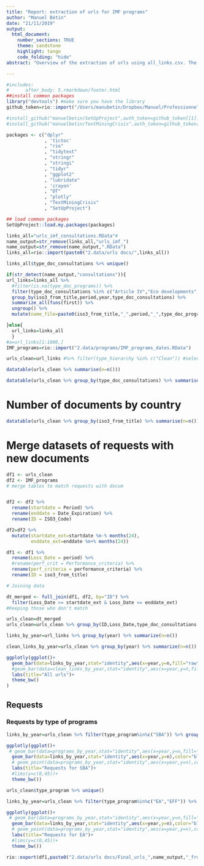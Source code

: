 ```yaml
---
title: "Report: extraction of urls for IMF programs"
author: "Manuel Bétin"
date: "21/11/2019"
output:
  html_document:
    number_sections: TRUE
    theme: sandstone
    highlight: tango
    code_folding: "hide"
abstract: "Overview of the extraction of urls using all_links.csv. The following code clean the urls by finding the country, the type of document and the type of program from the metadata. \n"

---
```



```r

#includes:
#      after_body: 5.rmarkdown/footer.html
##install common packages
library("devtools") #make sure you have the library
github_token=rio::import("/Users/manubetin/Dropbox/Manuel/Professionnel/github_token/github_token.txt")

#install_github("manuelbetin/SetUpProject",auth_token=github_token[[1]])
#install_github("manuelbetin/TextMiningCrisis",auth_token=github_token[[1]])

packages <- c("dplyr"
              , 'tictoc'
              , "rio"
              , "tidytext"
              , "stringr"
              , "stringi"
              , "tidyr"
              , "ggplot2"
              , "lubridate"
              , 'crayon'
              , "DT"
              , "plotly"
              , "TextMiningCrisis"
              , "SetUpProject")

## load common packages
SetUpProject::load.my.packages(packages)

```

```r

links_all="urls_imf_consultations.RData"#
name_output=str_remove(links_all,"urls_imf_")
name_output=str_remove(name_output,".RData")
links_all=rio::import(paste0("2.data/urls docs/",links_all))

links_all$type_doc_consultations %>% unique()

if(str_detect(name_output,"consultations")){
url_links=links_all %>% 
  #filter(is.na(type_doc_programs)) %>% 
  filter(type_doc_consultations %in% c("Article IV","Eco developments","consultations") | !is.na(type_doc_programs)) %>%
  group_by(iso3_from_title,period,year,type_doc_consultations) %>% 
  summarize_all(funs(first)) %>% 
  ungroup() %>%
  mutate(name_file=paste0(iso3_from_title,"_",period,"_",type_doc_programs))

}else{
  url_links=links_all
  }
#a=url_links[1:1000,]
IMF_programs=rio::import("2.data/programs/IMF_programs_dates.RData")

```

```r

urls_clean=url_links #%>% filter(type_hierarchy %in% c("Clean")) #select links corresponding to EBS with no correction or supplements

datatable(urls_clean %>% summarise(n=n()))

```


```r
datatable(urls_clean %>% group_by(type_doc_consultations) %>% summarise(n=n()))
```


# Number of documents by country

```r
datatable(urls_clean %>% group_by(iso3_from_title) %>% summarise(n=n()))

```


# Merge datasets of requests with new documents

```r

df1 <- urls_clean
df2 <- IMF_programs
# merge tables to match requests with docum


df2 <- df2 %>%
  rename(startdate = Period) %>%
  rename(enddate = Date_Expiration) %>%
  rename(ID = ISO3_Code) 

df2=df2 %>%
  mutate(startdate_ext=startdate %m-% months(24),
         enddate_ext=enddate %m+% months(24))

df1 <- df1 %>%
  rename(Loss_Date = period) %>%
  #rename(perf_crit = Performance_criteria) %>%
  rename(perf_criteria = performance_criteria) %>%
  rename(ID = iso3_from_title)

# Joining data

dt_merged <- full_join(df1, df2, by="ID") %>% 
  filter(Loss_Date >= startdate_ext & Loss_Date <= enddate_ext)
#Keeping those who don't match

urls_clean=dt_merged
urls_clean=urls_clean %>% group_by(ID,Loss_Date,type_doc_consultations,type_doc_programs) %>% summarize_all(first)

```

```r

links_by_year=url_links %>% group_by(year) %>% summarize(n=n())

clean_links_by_year=urls_clean %>% group_by(year) %>% summarize(n=n())

ggplotly(ggplot()+
  geom_bar(data=links_by_year,stat="identity",aes(x=year,y=n,fill="raw"))+
  #geom_bar(data=clean_links_by_year,stat="identity",aes(x=year,y=n,fill="clean"))+
  labs(title="All urls")+
  theme_bw()
)
```

## Requests

### Requests by type of programs

```r

links_by_year=urls_clean %>% filter(type_program%in%c("SBA")) %>% group_by(type_program,year) %>% summarize(n=n())

ggplotly(ggplot()+
 # geom_bar(data=programs_by_year,stat="identity",aes(x=year,y=n,fill="target"),color="black",alpha=0.5)+
  geom_bar(data=links_by_year,stat="identity",aes(x=year,y=n),color="black")+
  # geom_point(data=programs_by_year,stat="identity",aes(x=year,y=n),color="black",size=2)+
  labs(title="Requests for SBA")+
  #lims(y=c(0,45))+
  theme_bw())

```


```r

urls_clean$type_program %>% unique()

links_by_year=urls_clean %>% filter(type_program%in%c("EA","EFF")) %>% group_by(type_program,year) %>% summarize(n=n())

ggplotly(ggplot()+
 # geom_bar(data=programs_by_year,stat="identity",aes(x=year,y=n,fill="target"),color="black",alpha=0.5)+
  geom_bar(data=links_by_year,stat="identity",aes(x=year,y=n),color="black")+
  # geom_point(data=programs_by_year,stat="identity",aes(x=year,y=n),color="black",size=2)+
  labs(title="Requests for EA")+
  #lims(y=c(0,45))+
  theme_bw())

```


```r
rio::export(df1,paste0("2.data/urls docs/Final_urls_",name_output,"_from_clean_report.RData"))
```

